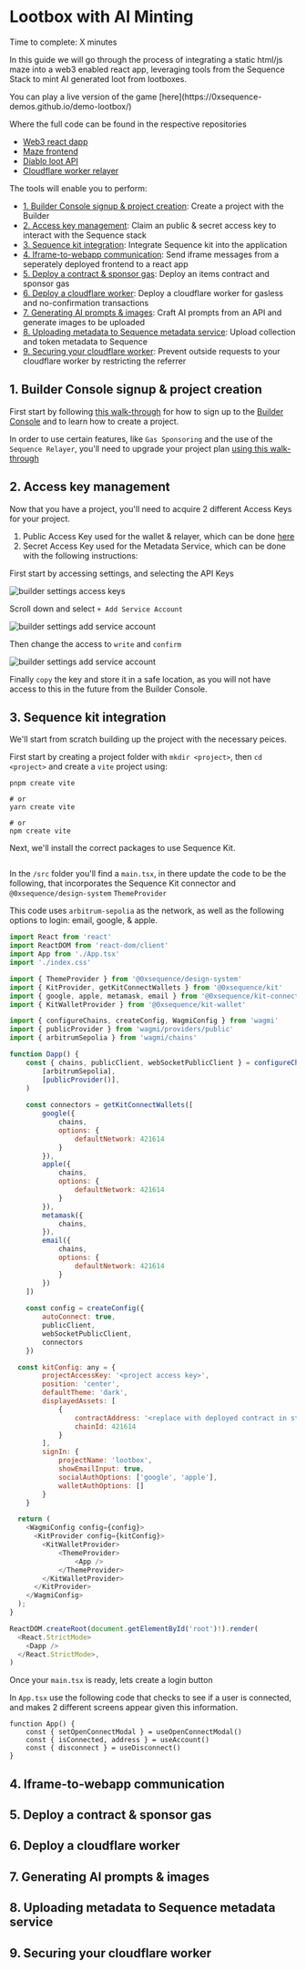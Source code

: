 
# Lootbox with AI Minting

Time to complete: X minutes

In this guide we will go through the process of integrating a static html/js maze into a web3 enabled react app, leveraging tools from the Sequence Stack to mint AI generated loot from lootboxes.

<Callout type="info">
  You can play a live version of the game [here](https://0xsequence-demos.github.io/demo-lootbox/)

  Where the full code can be found in the respective repositories
  - [Web3 react dapp](https://github.com/0xsequence-demos/demo-lootbox)
  - [Maze frontend](https://github.com/moskalyk/maze)
  - [Diablo loot API](https://github.com/moskalyk/diablo-loot-api)
  - [Cloudflare worker relayer](https://github.com/0xsequence-demos/demo-cloudflare-worker-lootbox/tree/master)
</Callout>

The tools will enable you to perform:

- [1. Builder Console signup & project creation](/guides/lootbox-guide#1-builder--console-signup--project-creation): Create a project with the Builder
- [2. Access key management](/guides/lootbox-guide#2-access-key-management): Claim an public & secret access key to interact with the Sequence stack
- [3. Sequence kit integration](/guides/lootbox-guide#3-sequence-kit-integration): Integrate Sequence kit into the application
- [4. Iframe-to-webapp communication](/guides/lootbox-guide#4-iframe-to-webapp-communication): Send iframe messages from a seperately deployed frontend to a react app
- [5. Deploy a contract & sponsor gas](/guides/lootbox-guide#5-deploy-a-contract--sponsor-gas): Deploy an items contract and sponsor gas
- [6. Deploy a cloudflare worker](/guides/lootbox-guide#6-deploy-a-cloudflare-worker): Deploy a cloudflare worker for gasless and no-confirmation transactions
- [7. Generating AI prompts & images](/guides/lootbox-guide#7-generating-ai-prompts--images): Craft AI prompts from an API and generate images to be uploaded
- [8. Uploading metadata to Sequence metadata service](/guides/lootbox-guide#8-uploading-metadata-to-sequence-metadata-service): Upload collection and token metadata to Sequence
- [9. Securing your cloudflare worker](/guides/lootbox-guide#9-securing-your-cloudflare-worker): Prevent outside requests to your cloudflare worker by restricting the referrer

## 1. Builder Console signup & project creation

First start by following [this walk-through](/solutions/builder/project-management) for how to sign up to the [Builder Console](https://sequence.build/) and to learn how to create a project.

In order to use certain features, like `Gas Sponsoring` and the use of the `Sequence Relayer`, you'll need to upgrade your project plan [using this walk-through](/solutions/builder/project-settings#5-billing-settings)

## 2. Access key management

Now that you have a project, you'll need to acquire 2 different Access Keys for your project.
1. Public Access Key used for the wallet & relayer, which can be done [here](/solutions/builder/getting-started#step-3-optional-for-development-claim-an-api-access-key)
2. Secret Access Key used for the Metadata Service, which can be done with the following instructions:

First start by accessing settings, and selecting the API Keys

![builder settings access keys](/img/builder/builder_settings_access_keys.png)

Scroll down and select `+ Add Service Account`

![builder settings add service account](/img/builder/builder_settings_add_service_account.png)

Then change the access to `write` and `confirm`

![builder settings add service account](/img/builder/builder_settings_add_service_account_confirm.png)

Finally `copy` the key and store it in a safe location, as you will not have access to this in the future from the Builder Console.

## 3. Sequence kit integration

We'll start from scratch building up the project with the necessary peices. 

First start by creating a project folder with `mkdir <project>`, then `cd <project>` and create a `vite` project using:

```
pnpm create vite

# or 
yarn create vite

# or 
npm create vite
```

Next, we'll install the correct packages to use Sequence Kit.

```

```

In the `/src` folder you'll find a `main.tsx`, in there update the code to be the following, that incorporates the Sequence Kit connector and `@0xsequence/design-system` `ThemeProvider`

This code uses `arbitrum-sepolia` as the network, as well as the following options to login: email, google, & apple.

```js
import React from 'react'
import ReactDOM from 'react-dom/client'
import App from './App.tsx'
import './index.css'

import { ThemeProvider } from '@0xsequence/design-system'
import { KitProvider, getKitConnectWallets } from '@0xsequence/kit'
import { google, apple, metamask, email } from '@0xsequence/kit-connectors'
import { KitWalletProvider } from '@0xsequence/kit-wallet'

import { configureChains, createConfig, WagmiConfig } from 'wagmi'
import { publicProvider } from 'wagmi/providers/public'
import { arbitrumSepolia } from 'wagmi/chains'

function Dapp() {
	const { chains, publicClient, webSocketPublicClient } = configureChains(
		[arbitrumSepolia],
		[publicProvider()],
	)
  
	const connectors = getKitConnectWallets([
		google({
			chains,
			options: {
				defaultNetwork: 421614
			}
		}),
		apple({
			chains,
			options: {
				defaultNetwork: 421614
			}
		}),
		metamask({
			chains,
		}),
		email({
			chains,
			options: {
				defaultNetwork: 421614
			}
		})
	])  
    
	const config = createConfig({
		autoConnect: true,
		publicClient,
		webSocketPublicClient,
		connectors
	})

  const kitConfig: any = {
		projectAccessKey: '<project access key>',
		position: 'center',
		defaultTheme: 'dark',
		displayedAssets: [
			{
				contractAddress: '<replace with deployed contract in step 5>',
				chainId: 421614
			}
		],
		signIn: {
			projectName: 'lootbox',
			showEmailInput: true,
			socialAuthOptions: ['google', 'apple'],
			walletAuthOptions: []
		}
	}

  return (
    <WagmiConfig config={config}>
      <KitProvider config={kitConfig}>
		<KitWalletProvider>
			<ThemeProvider>
				<App />
			</ThemeProvider>
		</KitWalletProvider>
      </KitProvider>
    </WagmiConfig>
  );
}

ReactDOM.createRoot(document.getElementById('root')!).render(
  <React.StrictMode>
    <Dapp />
  </React.StrictMode>,
)
```

Once your `main.tsx` is ready, lets create a login button

In `App.tsx` use the following code that checks to see if a user is connected, and makes 2 different screens appear given this information.

```
function App() {
    const { setOpenConnectModal } = useOpenConnectModal()
    const { isConnected, address } = useAccount()
    const { disconnect } = useDisconnect()
}
```
## 4. Iframe-to-webapp communication

## 5. Deploy a contract & sponsor gas

## 6. Deploy a cloudflare worker

## 7. Generating AI prompts & images

## 8. Uploading metadata to Sequence metadata service

## 9. Securing your cloudflare worker
